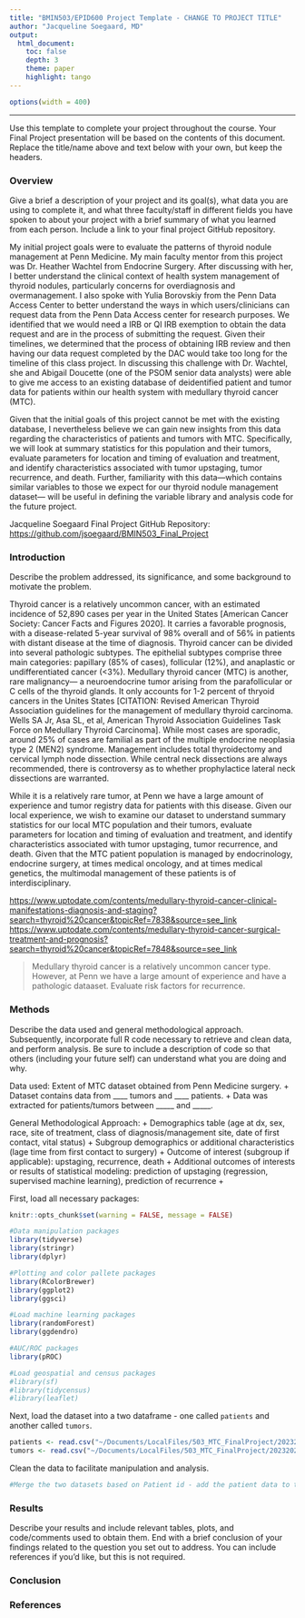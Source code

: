 ```yaml
---
title: "BMIN503/EPID600 Project Template - CHANGE TO PROJECT TITLE"
author: "Jacqueline Soegaard, MD"
output: 
  html_document:
    toc: false 
    depth: 3 
    theme: paper 
    highlight: tango
---
```

```r
options(width = 400)
```  
***
Use this template to complete your project throughout the course. Your Final Project presentation will be based on the contents of this document. Replace the title/name above and text below with your own, but keep the headers.

### Overview
Give a brief a description of your project and its goal(s), what data you are using to complete it, and what three faculty/staff in different fields you have spoken to about your project with a brief summary of what you learned from each person. Include a link to your final project GitHub repository.

My initial project goals were to evaluate the patterns of thyroid nodule management at Penn Medicine. My main faculty mentor from this project was Dr. Heather Wachtel from Endocrine Surgery. After discussing with her, I better understand the clinical context of health system management of thyroid nodules, particularly concerns for overdiagnosis and overmanagement. I also spoke with Yulia Borovskiy from the Penn Data Access Center to better understand the ways in which users/clinicians can request data from the Penn Data Access center for research purposes. We identified that we would need a IRB or QI IRB exemption to obtain the data request and are in the process of submitting the request. Given their timelines, we determined that the process of obtaining IRB review and then having our data request completed by the DAC would take too long for the timeline of this class project. In discussing this challenge with Dr. Wachtel, she and Abigail Doucette (one of the PSOM senior data analysts) were able to give me access to an existing database of deidentified patient and tumor data for patients within our health system with medullary thyroid cancer (MTC). 

Given that the initial goals of this project cannot be met with the existing database, I nevertheless believe we can gain new insights from this data regarding the characteristics of patients and tumors with MTC. Specifically, we will look at summary statistics for this population and their tumors, evaluate parameters for location and timing of evaluation and treatment, and identify characteristics associated with tumor upstaging, tumor recurrence, and death. Further, familiarity with this data—which contains similar variables to those we expect for our thyroid nodule management dataset— will be useful in defining the variable library and analysis code for the future project. 

Jacqueline Soegaard Final Project GitHub Repository: <https://github.com/jsoegaard/BMIN503_Final_Project>

### Introduction 
Describe the problem addressed, its significance, and some background to motivate the problem.

Thyroid cancer is a relatively uncommon cancer, with an estimated incidence of 52,890 cases per year in the United States [American Cancer Society: Cancer Facts and Figures 2020]. It carries a favorable prognosis, with a disease-related 5-year survival of 98% overall and of 56% in patients with distant disease at the time of diagnosis. Thyroid cancer can be divided into several pathologic subtypes. The epithelial subtypes comprise three main categories: papillary (85% of cases), follicular (12%), and anaplastic or undifferentiated cancer (<3%). Medullary thyroid cancer (MTC) is another, rare malignancy— a neuroendocrine tumor arising from the parafollicular or C cells of the thyroid glands. It only accounts for 1-2 percent of thryoid cancers in the Unites States [CITATION: Revised American Thyroid Association guidelines for the management of medullary thyroid carcinoma. Wells SA Jr, Asa SL, et al, American Thyroid Association Guidelines Task Force on Medullary Thyroid Carcinoma]. While most cases are sporadic, around 25% of cases are familial as part of the multiple endocrine neoplasia type 2 (MEN2) syndrome. Management includes total thyroidectomy and cervical lymph node dissection. While central neck dissections are always recommended, there is controversy as to whether prophylactice lateral neck dissections are warranted. 

While it is a relatively rare tumor, at Penn we have a large amount of experience and tumor registry data for patients with this disease. Given our local experience, we wish to examine our dataset to understand summary statistics for our local MTC population and their tumors, evaluate parameters for location and timing of evaluation and treatment, and identify characteristics associated with tumor upstaging, tumor recurrence, and death. Given that the MTC patient population is managed by endocrinology, endocrine surgery, at times medical oncology, and at times medical genetics, the multimodal management of these patients is of interdisciplinary. 

<https://www.uptodate.com/contents/medullary-thyroid-cancer-clinical-manifestations-diagnosis-and-staging?search=thyroid%20cancer&topicRef=7838&source=see_link>
<https://www.uptodate.com/contents/medullary-thyroid-cancer-surgical-treatment-and-prognosis?search=thyroid%20cancer&topicRef=7848&source=see_link> 

> Medullary thyroid cancer is a relatively uncommon cancer type. However, at Penn we have a large amount of experience and have a pathologic dataaset. Evaluate risk factors for recurrence. 


### Methods
Describe the data used and general methodological approach. Subsequently, incorporate full R code necessary to retrieve and clean data, and perform analysis. Be sure to include a description of code so that others (including your future self) can understand what you are doing and why. 

Data used: Extent of MTC dataset obtained from Penn Medicine surgery. 
  + Dataset contains data from ____ tumors and ____ patients. 
  + Data was extracted for patients/tumors between _____ and _____. 
  

General Methodological Approach: 
  + Demographics table (age at dx, sex, race, site of treatment, class of diagnosis/management site, date of first contact, vital status)
  + Subgroup demographics or additional characteristics (lage time from first contact to surgery)
  + Outcome of interest (subgroup if applicable): upstaging, recurrence, death
  + Additional outcomes of interests or results of statistical modeling: prediction of upstaging (regression, supervised machine learning), prediction of recurrence 
  + 
  
First, load all necessary packages: 
```r
knitr::opts_chunk$set(warning = FALSE, message = FALSE)

#Data manipulation packages 
library(tidyverse)
library(stringr)
library(dplyr)

#Plotting and color pallete packages
library(RColorBrewer)
library(ggplot2)
library(ggsci)

#Load machine learning packages
library(randomForest)
library(ggdendro)

#AUC/ROC packages
library(pROC)

#Load geospatial and census packages 
#library(sf)
#library(tidycensus)
#library(leaflet)

``` 

Next, load the dataset into a two dataframe - one called `patients` and another called `tumors`. 

```r

patients <- read.csv("~/Documents/LocalFiles/503_MTC_FinalProject/20232020_ThyroidCancer_RegistryData_2011to2018_Patients_deidentified.csv")
tumors <- read.csv("~/Documents/LocalFiles/503_MTC_FinalProject/20232020_ThyroidCancer_RegistryData_2011to2018_Tumors_deidentified.csv")

```

Clean the data to facilitate manipulation and analysis. 

```r

#Merge the two datasets based on Patient id - add the patient data to the rows of "tumors" 

```

### Results
Describe your results and include relevant tables, plots, and code/comments used to obtain them. End with a brief conclusion of your findings related to the question you set out to address. You can include references if you'd like, but this is not required.

### Conclusion

### References
